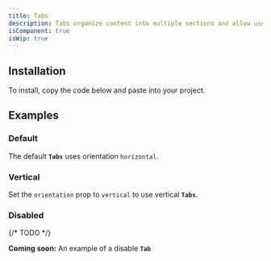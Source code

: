 ```yaml
---
title: Tabs
description: Tabs organize content into multiple sections and allow users to navigate between them.
isComponent: true
isWip: true
---
```


## Installation

To install, copy the code below and paste into your project.

<ComponentSource src="../../packages/ui/src/Tabs.tsx" />

## Examples

### Default

The default **`Tabs`** uses orientation `horizontal`.

<ComponentExample name="Tabs" story="default" />

### Vertical

Set the `orientation` prop to `vertical` to use vertical **`Tabs`**.

<ComponentExample name="Tabs" story="vertical" />

### Disabled

{/* TODO */}

**Coming soon:** An example of a disable **`Tab`**
